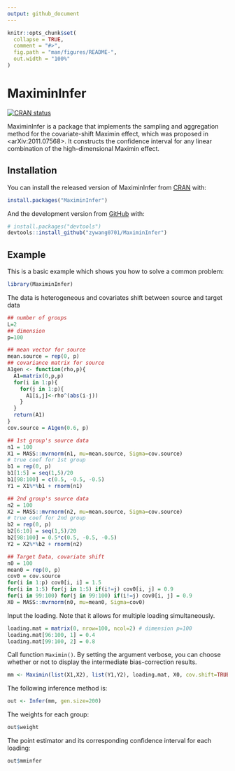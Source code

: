 ```yaml
---
output: github_document
---
```


<!-- README.md is generated from README.Rmd. Please edit that file -->

```r
knitr::opts_chunk$set(
  collapse = TRUE,
  comment = "#>",
  fig.path = "man/figures/README-",
  out.width = "100%"
)
```

# MaximinInfer

<!-- badges: start -->
[![CRAN status](https://www.r-pkg.org/badges/version/MaximinInfer)](https://CRAN.R-project.org/package=MaximinInfer)
<!-- badges: end -->

MaximinInfer is a package that implements the sampling and aggregation method for the covariate-shift Maximin effect, which was proposed in <arXiv:2011.07568>. It constructs the confidence interval for any linear combination of the high-dimensional Maximin effect.

## Installation

You can install the released version of MaximinInfer from [CRAN](https://CRAN.R-project.org) with:

``` r
install.packages("MaximinInfer")
```

And the development version from [GitHub](https://github.com/) with:

``` r
# install.packages("devtools")
devtools::install_github("zywang0701/MaximinInfer")
```
## Example

This is a basic example which shows you how to solve a common problem:
```r
library(MaximinInfer)
```

The data is heterogeneous and covariates shift between source and target data
```r
## number of groups
L=2
## dimension
p=100

## mean vector for source
mean.source = rep(0, p)
## covariance matrix for source
A1gen <- function(rho,p){
  A1=matrix(0,p,p)
  for(i in 1:p){
    for(j in 1:p){
      A1[i,j]<-rho^(abs(i-j))
    }
  }
  return(A1)
}
cov.source = A1gen(0.6, p)

## 1st group's source data
n1 = 100
X1 = MASS::mvrnorm(n1, mu=mean.source, Sigma=cov.source)
# true coef for 1st group
b1 = rep(0, p)
b1[1:5] = seq(1,5)/20
b1[98:100] = c(0.5, -0.5, -0.5)
Y1 = X1%*%b1 + rnorm(n1)

## 2nd group's source data
n2 = 100
X2 = MASS::mvrnorm(n2, mu=mean.source, Sigma=cov.source)
# true coef for 2nd group
b2 = rep(0, p)
b2[6:10] = seq(1,5)/20
b2[98:100] = 0.5*c(0.5, -0.5, -0.5)
Y2 = X2%*%b2 + rnorm(n2)

## Target Data, covariate shift
n0 = 100
mean0 = rep(0, p)
cov0 = cov.source
for(i in 1:p) cov0[i, i] = 1.5
for(i in 1:5) for(j in 1:5) if(i!=j) cov0[i, j] = 0.9
for(i in 99:100) for(j in 99:100) if(i!=j) cov0[i, j] = 0.9
X0 = MASS::mvrnorm(n0, mu=mean0, Sigma=cov0)
```

Input the loading. Note that it allows for multiple loading simultaneously.
```r
loading.mat = matrix(0, nrow=100, ncol=2) # dimension p=100
loading.mat[96:100, 1] = 0.4
loading.mat[99:100, 2] = 0.8
```

Call function `Maximin()`. By setting the argument verbose, you can choose whether or not to display the intermediate bias-correction results.
```r
mm <- Maximin(list(X1,X2), list(Y1,Y2), loading.mat, X0, cov.shift=TRUE, verbose=TRUE)
```

The following inference method is:
```r
out <- Infer(mm, gen.size=200)
```

The weights for each group:
```r
out$weight
```

The point estimator and its corresponding confidence interval for each loading:
```r
out$mminfer
```

